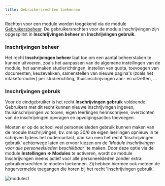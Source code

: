 ```yaml
---
title: Gebruikersrechten toekennen
---
```


Rechten voor een module worden toegekend via de module [Gebruikersbeheer](/gebruikersbeheer). De gebruikersrechten voor de module Inschrijvingen zijn opgesplitst in **Inschrijvingen beheer** en **Inschrijvingen gebruik**.

### Inschrijvingen beheer

Het recht **Inschrijvingen beheer** laat toe om een aantal beheerstaken te kunnen uitvoeren, zoals het aanpassen van de algemene instellingen van de module, het aanmaken studierichtingen, instellen van quota, toevoegen van documenten, keuzevakken, samenstellen van nieuwe pagina's (zoals het intakeformulier) per studierichting, thuisinschrijvingen aan- en uitzetten, …

### Inschrijvingen gebruik

Voor de eindgebruiker is het recht **Inschrijvingen gebruik** voldoende. Gebruikers met dit recht kunnen nieuwe inschrijvingen ingeven, thuisinschrijvingen voltooien, eigen leerlingen herinschrijven, overzichten van de inschrijvingen opvragen en opvolgingsacties toevoegen.

Moeten er op de school veel personeelsleden gebruik kunnen maken van de module Inschrijvingen, bv. om op 30/6 de eigen leerlingen opnieuw in te schrijven tijdens het oudercontact, dan kan men het recht 'Inschrijvingen gebruik' achterwege laten en ervoor kiezen om de *'Module inschrijvingen voor alle personeelsleden beschikbaar'* te maken. Door deze optie via de module **Instellingen => Modules** te activeren, wordt de module Inschrijvingen ineens actief voor alle personeelsleden zonder extra gebruikersrechten te moeten toekennen. Zij hebben hiermee ook meteen de hogervermelde toegangen die horen bij het recht 'Inschrijvingen gebruik'. 

![modules1](./modules1.png)

